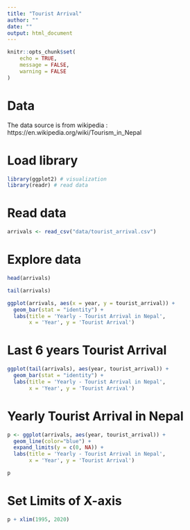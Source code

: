```yaml
---
title: "Tourist Arrival"
author: ""
date: ""
output: html_document
---
```


```r
knitr::opts_chunk$set(
	echo = TRUE,
	message = FALSE,
	warning = FALSE
)
```

# Data 

The data source is from wikipedia : https://en.wikipedia.org/wiki/Tourism_in_Nepal

# Load library

```r
library(ggplot2) # visualization
library(readr) # read data
```

# Read data

```r
arrivals <- read_csv("data/tourist_arrival.csv")
```

# Explore data

```r
head(arrivals)
```

```r
tail(arrivals)
```

```r
ggplot(arrivals, aes(x = year, y = tourist_arrival)) +
  geom_bar(stat = "identity") +
  labs(title = 'Yearly - Tourist Arrival in Nepal', 
       x = 'Year', y = 'Tourist Arrival') 
```

# Last 6 years Tourist Arrival

```r
ggplot(tail(arrivals), aes(year, tourist_arrival)) +
  geom_bar(stat = "identity") +
  labs(title = 'Yearly - Tourist Arrival in Nepal', 
       x = 'Year', y = 'Tourist Arrival') 
```

# Yearly Tourist Arrival in Nepal

```r
p <- ggplot(arrivals, aes(year, tourist_arrival)) +
  geom_line(color="blue") +
  expand_limits(y = c(0, NA)) +
  labs(title = 'Yearly - Tourist Arrival in Nepal', 
       x = 'Year', y = 'Tourist Arrival') 

p
```

# Set Limits of X-axis

```r
p + xlim(1995, 2020)
```








